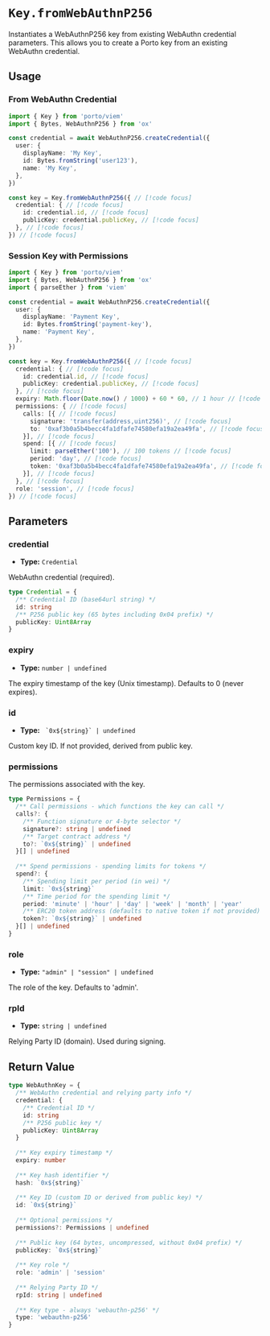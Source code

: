 # `Key.fromWebAuthnP256`

Instantiates a WebAuthnP256 key from existing WebAuthn credential parameters. This allows you to create a Porto key from an existing WebAuthn credential.

## Usage

### From WebAuthn Credential

```ts twoslash
import { Key } from 'porto/viem'
import { Bytes, WebAuthnP256 } from 'ox'

const credential = await WebAuthnP256.createCredential({
  user: {
    displayName: 'My Key',
    id: Bytes.fromString('user123'),
    name: 'My Key',
  },
})

const key = Key.fromWebAuthnP256({ // [!code focus]
  credential: { // [!code focus]
    id: credential.id, // [!code focus]
    publicKey: credential.publicKey, // [!code focus]
  }, // [!code focus]
}) // [!code focus]
```

### Session Key with Permissions

```ts twoslash
import { Key } from 'porto/viem'
import { Bytes, WebAuthnP256 } from 'ox'
import { parseEther } from 'viem'

const credential = await WebAuthnP256.createCredential({
  user: {
    displayName: 'Payment Key',
    id: Bytes.fromString('payment-key'),
    name: 'Payment Key',
  },
})

const key = Key.fromWebAuthnP256({ // [!code focus]
  credential: { // [!code focus]
    id: credential.id, // [!code focus]
    publicKey: credential.publicKey, // [!code focus]
  }, // [!code focus]
  expiry: Math.floor(Date.now() / 1000) + 60 * 60, // 1 hour // [!code focus]
  permissions: { // [!code focus]
    calls: [{ // [!code focus]
      signature: 'transfer(address,uint256)', // [!code focus]
      to: '0xaf3b0a5b4becc4fa1dfafe74580efa19a2ea49fa', // [!code focus]
    }], // [!code focus]
    spend: [{ // [!code focus]
      limit: parseEther('100'), // 100 tokens // [!code focus]
      period: 'day', // [!code focus]
      token: '0xaf3b0a5b4becc4fa1dfafe74580efa19a2ea49fa', // [!code focus]
    }], // [!code focus]
  }, // [!code focus]
  role: 'session', // [!code focus]
}) // [!code focus]
```

## Parameters

### credential

- **Type:** `Credential`

WebAuthn credential (required).

```ts
type Credential = {
  /** Credential ID (base64url string) */
  id: string
  /** P256 public key (65 bytes including 0x04 prefix) */
  publicKey: Uint8Array
}
```

### expiry

- **Type:** `number | undefined`

The expiry timestamp of the key (Unix timestamp). Defaults to 0 (never expires).

### id

- **Type:** `` `0x${string}` | undefined``

Custom key ID. If not provided, derived from public key.

### permissions

The permissions associated with the key.

```ts
type Permissions = {
  /** Call permissions - which functions the key can call */
  calls?: {
    /** Function signature or 4-byte selector */
    signature?: string | undefined
    /** Target contract address */
    to?: `0x${string}` | undefined
  }[] | undefined
  
  /** Spend permissions - spending limits for tokens */
  spend?: {
    /** Spending limit per period (in wei) */
    limit: `0x${string}`
    /** Time period for the spending limit */
    period: 'minute' | 'hour' | 'day' | 'week' | 'month' | 'year'
    /** ERC20 token address (defaults to native token if not provided) */
    token?: `0x${string}` | undefined
  }[] | undefined
}
```

### role

- **Type:** `"admin" | "session" | undefined`

The role of the key. Defaults to 'admin'.

### rpId

- **Type:** `string | undefined`

Relying Party ID (domain). Used during signing.

## Return Value

```ts
type WebAuthnKey = {
  /** WebAuthn credential and relying party info */
  credential: {
    /** Credential ID */
    id: string
    /** P256 public key */
    publicKey: Uint8Array
  }
  
  /** Key expiry timestamp */
  expiry: number
  
  /** Key hash identifier */
  hash: `0x${string}`
  
  /** Key ID (custom ID or derived from public key) */
  id: `0x${string}`
  
  /** Optional permissions */
  permissions?: Permissions | undefined
  
  /** Public key (64 bytes, uncompressed, without 0x04 prefix) */
  publicKey: `0x${string}`
  
  /** Key role */
  role: 'admin' | 'session'
  
  /** Relying Party ID */
  rpId: string | undefined
  
  /** Key type - always 'webauthn-p256' */
  type: 'webauthn-p256'
}
```
